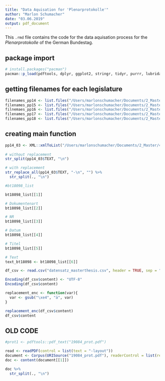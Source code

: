 ```yaml
---
title: "Data Aquisation for 'Plenarprotokolle'"
author: "Marlon Schumacher"
date: "03.06.2019"
output: pdf_document
---
```


This `.rmd` file contains the code for the data aquisation process for the *Plenarprotokolle* of the German Bundestag.


## package import
```r
# install.packages("pacman")
pacman::p_load(pdftools, dplyr, ggplot2, stringr, tidyr, purrr, lubridate, magrittr, tm, haven, readr, XML, methods)
```

## getting filenames for each legislature
```r
filenames_pp14 <- list.files("/Users/marlonschumacher/Documents/2_Master/4. Fachsemester/master_thesis/Plenarprotokolle/pp14_1998_2002")
filenames_pp15 <- list.files("/Users/marlonschumacher/Documents/2_Master/4. Fachsemester/master_thesis/Plenarprotokolle/pp15_2002_2005")
filnemaes_pp16 <- list.files("/Users/marlonschumacher/Documents/2_Master/4. Fachsemester/master_thesis/Plenarprotokolle/pp16_2005_2009")
filenames_pp17 <- list.files("/Users/marlonschumacher/Documents/2_Master/4. Fachsemester/master_thesis/Plenarprotokolle/pp17_2009_2013")
filenames_pp18 <- list.files("/Users/marlonschumacher/Documents/2_Master/4. Fachsemester/master_thesis/Plenarprotokolle/pp18_2013_2017")
```

## creating main function
```r
pp14_03 <- XML::xmlToList("/Users/marlonschumacher/Documents/2_Master/4. Fachsemester/master_thesis/Plenarprotokolle/pp14_1998_2002/14003.xml")
                          
# without replacement
str_split(pp14_03$TEXT, "\n")

# with replacement
str_replace_all(pp14_03$TEXT, "-\n", "") %>%
  str_split(., "\n")
```

```r
#bt18098_list

bt18098_list[[1]]
```


```r
# Dokumentenart
bt18098_list[[2]]

# NR
bt18098_list[[3]]

# Datum
bt18098_list[[4]]

# Titel
bt18098_list[[5]]

# Text
text_bt18098 <- bt18098_list[[6]]
```

```r
df_csv <- read.csv("datensatz_masterthesis.csv", header = TRUE, sep = ";", stringsAsFactors = F, encoding = "UTF-8")

Encoding(df_csv$content) <- "UTF-8"
Encoding(df_csv$content)

replacement_enc <- function(var){
  var <- gsub("\xe4", "ä", var)
}

replacement_enc(df_csv$content)
df_csv$content
```

## OLD CODE
```r
#prot1 <- pdftools::pdf_text("19084_prot.pdf")

read <- readPDF(control = list(text = "-layout"))
document <- Corpus(URISource("19084_prot.pdf"), readerControl = list(reader = read))
doc <- content(document[[1]])

doc %>% 
  str_split(., "\n")
```

